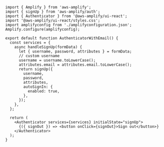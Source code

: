 ```jsx{8}
import { Amplify } from 'aws-amplify';
import { signUp } from 'aws-amplify/auth';
import { Authenticator } from '@aws-amplify/ui-react';
import '@aws-amplify/ui-react/styles.css';
import amplifyconfig from './amplifyconfiguration.json';
Amplify.configure(amplifyconfig);

export default function AuthenticatorWithEmail() {
  const services = {
    async handleSignUp(formData) {
      let { username, password, attributes } = formData;
      // custom username
      username = username.toLowerCase();
      attributes.email = attributes.email.toLowerCase();
      return signUp({
        username,
        password,
        attributes,
        autoSignIn: {
          enabled: true,
        },
      });
    },
  };

  return (
    <Authenticator services={services} initialState="signUp">
      {({ signOut }) => <button onClick={signOut}>Sign out</button>}
    </Authenticator>
  );
}
```
